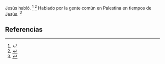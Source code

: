 Jesús habló. <ref>{{lib|LU|123|2|14}}</ref> <ref>{{lib|LU|123|5|1}}</ref> Hablado por la gente común en Palestina en tiempos de Jesús. <ref>{{lib|LU|121|6|2}}</ref> 

== Referencias ==

<references />
